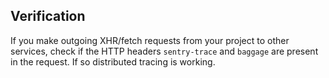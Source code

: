 ## Verification

If you make outgoing XHR/fetch requests from your project to other services, check if the HTTP headers `sentry-trace` and `baggage` are present in the request. If so distributed tracing is working.
